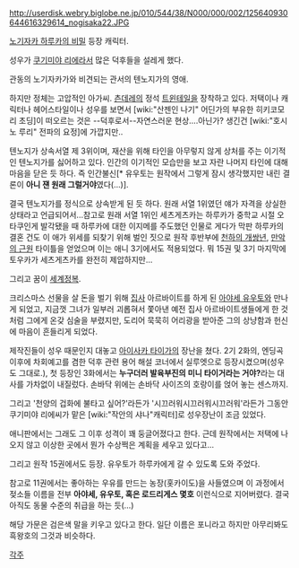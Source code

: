 http://userdisk.webry.biglobe.ne.jp/010/544/38/N000/000/002/125640930644616329614_nogisaka22.JPG

[[노기자카 하루카의 비밀]] 등장 캐릭터. 

성우가 [[쿠기미야 리에]]라서 많은 덕후들을 설레게 했다.

관동의 노기자카가와 비견되는 관서의 텐노지가의 영애.

하지만 정체는 고압적인 아가씨. [[츤데레]]의 정석 [[트윈테일]]을 장착하고 있다. 저택이나 캐릭터나 헤어스타일이나 성우를 보면서 [wiki:"산젠인 나기" 어딘가의 부유한 히키코모리 초딩]이 떠오르는 것은 --덕후로서--자연스러운 현상….아닌가? 생긴건 [wiki:"호시노 루리" 전파의 요정]에 가깝지만..

텐노지가 상속서열 제 3위이며, 재산을 위해 타인을 아무렇지 않게 상처를 주는 이기적인 텐노지가를 싫어하고 있다. 인간의 이기적인 모습만을 보고 자란 나머지 타인에 대해 마음을 닫은 듯 하다. 즉 인간불신[* 유우토는 원작에서 그렇게 잠시 생각했지만 내린 결론이 '''아니 쟨 원래 그럴거야'''였다(…)].

결국 텐노지가를 정식으로 상속받게 된 듯 하다. 원래 서열 1위였던 얘가 자격을 상실한 상태라고 언급되어서...참고로 원래 서열 1위인 세츠게츠카는 하루카가 중학교 시절 오타쿠인게 발각됐을 때 하루카에 대한 이지메를 주도했던 인물로 게다가 막판 하루카의 결혼 건도 이 애가 위세를 되찾기 위해 벌인 짓으로 원작 후반부에 [[천하의 개쌍년]], [[만악의 근원]] 타이틀을 얻었으며 이는 애니 3기에서도 적용되었다. 뭐 15권 및 3기 마지막에 토우카가 세츠게츠카를 완전히 제압하지만...

그리고 꿈이 [[세계정복]].

크리스마스 선물을 살 돈을 벌기 위해 [[집사]] 아르바이트를 하게 된 [[아야세 유우토]]와 만나게 되었고, 지금껏 그녀가 일부러 괴롭혀서 쫓아낸 예전 집사 아르바이트생들에게 한 것처럼 그에게 온갖 심술을 부렸지만, 도리어 묵묵히 어리광을 받아준 그의 상냥함과 헌신에 마음이 흔들리게 되었다. 

제작진들이 성우 때문인지 대놓고 [[아이사카 타이가]]의 장난을 쳤다. 2기 2화의, 엔딩곡 이후에 차회예고를 겸한 덕후 관련 용어 해설 코너에서 실루엣으로 등장시켰으며(성우도 그대로.), 첫 등장인 3화에서는 '''누구더러 발육부진의 미니 타이거라는 거야?'''라는 대사를 가차없이 내질렀다. 손바닥 위에는 손바닥 사이즈의 호랑이를 얹어 놓는 센스까지.

그리고 '천양의 겁화에 불타고 싶어?'라든가 '시끄러워시끄러워시끄러워'라든가 그동안 쿠기미야 리에씨가 맡은 [wiki:"작안의 샤나"캐릭터]로 성우장난이 조금 있었다.

애니판에서는 그래도 그 이후 성격이 꽤 둥글어졌다고 한다. 근데 원작에서는 저택에 나오지 않고 이상한 곳에서 뭔가 수상쩍은 계획을 세우고 있다고…

그리고 원작 15권에서도 등장. 유우토가 하루카에게 갈 수 있도록 도와 주었다.

참고로 11권에서는 좋아하는 우유를 만드는 농장(홋카이도)을 사들였으며 이 과정에서 젖소들 이름을 전부 '''아야세, 유우토, 혹은 로드리게스 몇호''' 이런식으로 지어버렸다. 결국 아직도 동물 수준의 취급을 하는 듯(…)

해당 가문은 검은색 말을 키우고 있다고 한다. 일단 이름은 포니라고 하지만 아무리봐도 흑왕호의 그것과 비슷하다.

[[각주]]
